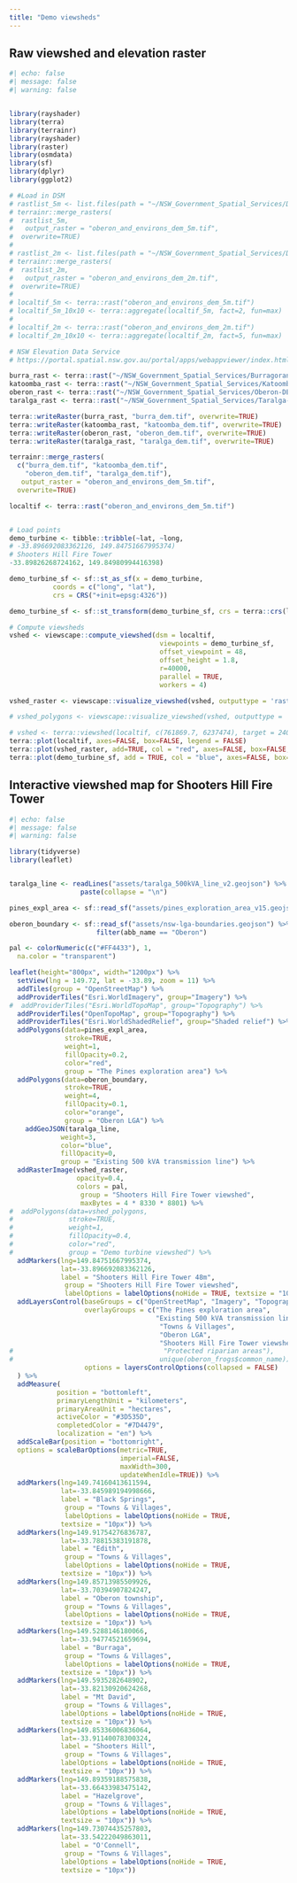 ```yaml
---
title: "Demo viewsheds"
---
```


## Raw viewshed and elevation raster

```r
#| echo: false
#| message: false
#| warning: false


library(rayshader)
library(terra)
library(terrainr)
library(rayshader)
library(raster)
library(osmdata)
library(sf)
library(dplyr)
library(ggplot2)

# #Load in DSM
# rastlist_5m <- list.files(path = "~/NSW_Government_Spatial_Services/DEM/5 Metre", pattern='.tif$', all.files= T, full.names= T)
# terrainr::merge_rasters(
#  rastlist_5m,
#   output_raster = "oberon_and_environs_dem_5m.tif",
#  overwrite=TRUE)
# 
# rastlist_2m <- list.files(path = "~/NSW_Government_Spatial_Services/DEM/2 Metre", pattern='.tif$', all.files= T, full.names= T)
# terrainr::merge_rasters(
#  rastlist_2m,
#   output_raster = "oberon_and_environs_dem_2m.tif",
#  overwrite=TRUE)
# 
# localtif_5m <- terra::rast("oberon_and_environs_dem_5m.tif")
# localtif_5m_10x10 <- terra::aggregate(localtif_5m, fact=2, fun=max)
# 
# localtif_2m <- terra::rast("oberon_and_environs_dem_2m.tif")
# localtif_2m_10x10 <- terra::aggregate(localtif_2m, fact=5, fun=max)

# NSW Elevation Data Service
# https://portal.spatial.nsw.gov.au/portal/apps/webappviewer/index.html?id=437c0697e6524d8ebf10ad0d915bc219

burra_rast <- terra::rast("~/NSW_Government_Spatial_Services/Burragorang-DEM-AHD_56_5m/Burragorang-DEM-AHD_56_5m.asc")
katoomba_rast <- terra::rast("~/NSW_Government_Spatial_Services/Katoomba-DEM-AHD_56_5m/Katoomba-DEM-AHD_56_5m.asc")
oberon_rast <- terra::rast("~/NSW_Government_Spatial_Services/Oberon-DEM-AHD_55_5m/Oberon-DEM-AHD_55_5m.asc")
taralga_rast <- terra::rast("~/NSW_Government_Spatial_Services/Taralga-DEM-AHD_55_5m/Taralga-DEM-AHD_55_5m.asc")

terra::writeRaster(burra_rast, "burra_dem.tif", overwrite=TRUE)
terra::writeRaster(katoomba_rast, "katoomba_dem.tif", overwrite=TRUE)
terra::writeRaster(oberon_rast, "oberon_dem.tif", overwrite=TRUE)
terra::writeRaster(taralga_rast, "taralga_dem.tif", overwrite=TRUE)

terrainr::merge_rasters(
  c("burra_dem.tif", "katoomba_dem.tif",
    "oberon_dem.tif", "taralga_dem.tif"),
   output_raster = "oberon_and_environs_dem_5m.tif",
  overwrite=TRUE)

localtif <- terra::rast("oberon_and_environs_dem_5m.tif")  


# Load points
demo_turbine <- tibble::tribble(~lat, ~long,
# -33.896692083362126, 149.84751667995374)
# Shooters Hill Fire Tower
-33.89826268724162, 149.84980994416398)

demo_turbine_sf <- sf::st_as_sf(x = demo_turbine,                         
           coords = c("long", "lat"),
           crs = CRS("+init=epsg:4326"))

demo_turbine_sf <- sf::st_transform(demo_turbine_sf, crs = terra::crs(localtif))

# Compute viewsheds
vshed <- viewscape::compute_viewshed(dsm = localtif, 
                                      viewpoints = demo_turbine_sf, 
                                      offset_viewpoint = 48, 
                                      offset_height = 1.8,
                                      r=40000,
                                      parallel = TRUE, 
                                      workers = 4)

vshed_raster <- viewscape::visualize_viewshed(vshed, outputtype = 'raster')

# vshed_polygons <- viewscape::visualize_viewshed(vshed, outputtype = 'polygon')

# vshed <- terra::viewshed(localtif, c(761869.7, 6237474), target = 240)
terra::plot(localtif, axes=FALSE, box=FALSE, legend = FALSE)
terra::plot(vshed_raster, add=TRUE, col = "red", axes=FALSE, box=FALSE, legend = FALSE, alpha=0.4)
terra::plot(demo_turbine_sf, add = TRUE, col = "blue", axes=FALSE, box=FALSE, legend = FALSE)

```

## Interactive viewshed map for Shooters Hill Fire Tower

:::{.column-page}

```r
#| echo: false
#| message: false
#| warning: false

library(tidyverse)
library(leaflet)


taralga_line <- readLines("assets/taralga_500kVA_line_v2.geojson") %>%
                  paste(collapse = "\n")

pines_expl_area <- sf::read_sf("assets/pines_exploration_area_v15.geojson")

oberon_boundary <- sf::read_sf("assets/nsw-lga-boundaries.geojson") %>%
                      filter(abb_name == "Oberon")

pal <- colorNumeric(c("#FF4433"), 1,
  na.color = "transparent")

leaflet(height="800px", width="1200px") %>% 
  setView(lng = 149.72, lat = -33.89, zoom = 11) %>%
  addTiles(group = "OpenStreetMap") %>%
  addProviderTiles("Esri.WorldImagery", group="Imagery") %>%
#  addProviderTiles("Esri.WorldTopoMap", group="Topography") %>%
  addProviderTiles("OpenTopoMap", group="Topography") %>%
  addProviderTiles("Esri.WorldShadedRelief", group="Shaded relief") %>%
  addPolygons(data=pines_expl_area, 
              stroke=TRUE, 
              weight=1, 
              fillOpacity=0.2, 
              color="red",
              group = "The Pines exploration area") %>%
  addPolygons(data=oberon_boundary,
              stroke=TRUE, 
              weight=4, 
              fillOpacity=0.1, 
              color="orange",
              group = "Oberon LGA") %>%
    addGeoJSON(taralga_line, 
             weight=3, 
             color="blue", 
             fillOpacity=0,
             group = "Existing 500 kVA transmission line") %>%
  addRasterImage(vshed_raster, 
                 opacity=0.4, 
                 colors = pal,
                  group = "Shooters Hill Fire Tower viewshed",
                  maxBytes = 4 * 8330 * 8801) %>%
#  addPolygons(data=vshed_polygons, 
#              stroke=TRUE, 
#              weight=1, 
#              fillOpacity=0.4, 
#              color="red",
#              group = "Demo turbine viewshed") %>%
  addMarkers(lng=149.84751667995374,
             lat=-33.896692083362126, 
             label = "Shooters Hill Fire Tower 48m",
              group = "Shooters Hill Fire Tower viewshed",
              labelOptions = labelOptions(noHide = TRUE, textsize = "10px")) %>%  
  addLayersControl(baseGroups = c("OpenStreetMap", "Imagery", "Topography", "Shaded relief"),
                   overlayGroups = c("The Pines exploration area",
                                     "Existing 500 kVA transmission line",
                                      "Towns & Villages",
                                      "Oberon LGA",
                                      "Shooters Hill Fire Tower viewshed"),
#                                      "Protected riparian areas"),
#                                     unique(oberon_frogs$common_name)),
                   options = layersControlOptions(collapsed = FALSE)
  ) %>%
  addMeasure(
            position = "bottomleft",
            primaryLengthUnit = "kilometers",
            primaryAreaUnit = "hectares",
            activeColor = "#3D535D",
            completedColor = "#7D4479",
            localization = "en") %>%
  addScaleBar(position = "bottomright",
  options = scaleBarOptions(metric=TRUE, 
                            imperial=FALSE,
                            maxWidth=300,
                            updateWhenIdle=TRUE)) %>%
  addMarkers(lng=149.74160413611594,
             lat=-33.845989194998666,
             label = "Black Springs",
              group = "Towns & Villages",
              labelOptions = labelOptions(noHide = TRUE,
             textsize = "10px")) %>%
  addMarkers(lng=149.91754276836787,
             lat=-33.78815383191878,
             label = "Edith",
              group = "Towns & Villages",
              labelOptions = labelOptions(noHide = TRUE,
             textsize = "10px")) %>%
  addMarkers(lng=149.85713985509926,
             lat=-33.70394907824247,
             label = "Oberon township",
              group = "Towns & Villages",
              labelOptions = labelOptions(noHide = TRUE,
             textsize = "10px")) %>%
  addMarkers(lng=149.5288146180066,
             lat=-33.94774521659694,
             label = "Burraga",
              group = "Towns & Villages",
              labelOptions = labelOptions(noHide = TRUE,
             textsize = "10px")) %>%
  addMarkers(lng=149.5935282648902,
             lat=-33.82130920624268,
             label = "Mt David",
              group = "Towns & Villages",
             labelOptions = labelOptions(noHide = TRUE,
             textsize = "10px")) %>%
  addMarkers(lng=149.85336006836064,
             lat=-33.91140078300324,
             label = "Shooters Hill",
              group = "Towns & Villages",
             labelOptions = labelOptions(noHide = TRUE,
             textsize = "10px")) %>%
  addMarkers(lng=149.89359188575838,
             lat=-33.66433983475142,
             label = "Hazelgrove",
              group = "Towns & Villages",
             labelOptions = labelOptions(noHide = TRUE,
             textsize = "10px")) %>%
  addMarkers(lng=149.73074435257803,
             lat=-33.54222049863011,
             label = "O'Connell",
              group = "Towns & Villages",
             labelOptions = labelOptions(noHide = TRUE,
             textsize = "10px")) 


                    
```

:::
